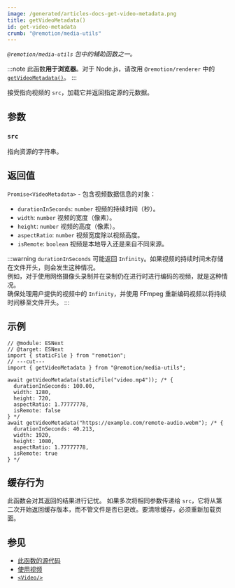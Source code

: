 ```yaml
---
image: /generated/articles-docs-get-video-metadata.png
title: getVideoMetadata()
id: get-video-metadata
crumb: "@remotion/media-utils"
---
```


_`@remotion/media-utils` 包中的辅助函数之一。_

:::note
此函数**用于浏览器**。对于 Node.js，请改用 `@remotion/renderer` 中的 [`getVideoMetadata()`](/docs/renderer/get-video-metadata)。
:::

接受指向视频的 `src`，加载它并返回指定源的元数据。

## 参数

### `src`

指向资源的字符串。

## 返回值

`Promise<VideoMetadata>` - 包含视频数据信息的对象：

- `durationInSeconds`: `number` 视频的持续时间（秒）。
- `width`: `number` 视频的宽度（像素）。
- `height`: `number` 视频的高度（像素）。
- `aspectRatio`: `number` 视频宽度除以视频高度。
- `isRemote`: `boolean` 视频是本地导入还是来自不同来源。

:::warning
`durationInSeconds` 可能返回 `Infinity`。如果视频的持续时间未存储在文件开头，则会发生这种情况。  
例如，对于使用网络摄像头录制并在录制仍在进行时进行编码的视频，就是这种情况。  
确保处理用户提供的视频中的 `Infinity`，并使用 FFmpeg 重新编码视频以将持续时间移至文件开头。
:::

## 示例

```tsx twoslash
// @module: ESNext
// @target: ESNext
import { staticFile } from "remotion";
// ---cut---
import { getVideoMetadata } from "@remotion/media-utils";

await getVideoMetadata(staticFile("video.mp4")); /* {
  durationInSeconds: 100.00,
  width: 1280,
  height: 720,
  aspectRatio: 1.77777778,
  isRemote: false
} */
await getVideoMetadata("https://example.com/remote-audio.webm"); /* {
  durationInSeconds: 40.213,
  width: 1920,
  height: 1080,
  aspectRatio: 1.77777778,
  isRemote: true
} */
```

## 缓存行为

此函数会对其返回的结果进行记忧。
如果多次将相同参数传递给 `src`，它将从第二次开始返回缓存版本，而不管文件是否已更改。要清除缓存，必须重新加载页面。

## 参见

- [此函数的源代码](https://github.com/remotion-dev/remotion/blob/main/packages/media-utils/src/get-video-metadata.ts)
- [使用视频](/docs/assets#using-videos)
- [`<Video/>`](/docs/video)

